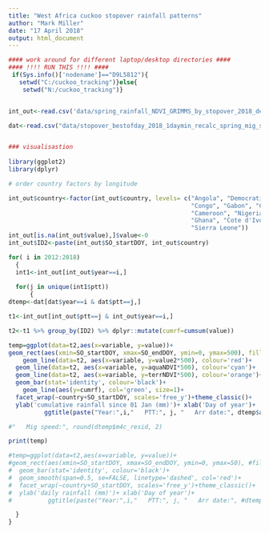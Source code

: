 ```yaml
---
title: "West Africa cuckoo stopover rainfall patterns"
author: "Mark Miller"
date: "17 April 2018"
output: html_document
---
```


```r

#### work around for different laptop/desktop directories ####
#### !!!! RUN THIS !!!! ####
 if(Sys.info()['nodename']=="D9L5812"){
   setwd("C:/cuckoo_tracking")}else{
    setwd("N:/cuckoo_tracking")}


int_out<-read.csv('data/spring_rainfall_NDVI_GRIMMS_by_stopover_2018_dead.csv', h=T)

dat<-read.csv("data/stopover_bestofday_2018_1daymin_recalc_spring_mig_summary_dead.csv", h=T)


### visualisastion  
  
library(ggplot2)
library(dplyr)

# order country factors by longitude

int_out$country<-factor(int_out$country, levels= c("Angola", "Democratic Republic of the Congo",
                                                   "Congo", "Gabon", "Central African Republic", 
                                                   "Cameroon", "Nigeria", "Togo", "Burkina Faso",
                                                   "Ghana", "Cote d'Ivoire", "Liberia", "Guinea", 
                                                   "Sierra Leone"))
int_out[is.na(int_out$value),]$value<-0
int_out$ID2<-paste(int_out$SO_startDOY, int_out$country)

for( i in 2012:2018)
  {
  int1<-int_out[int_out$year==i,]
    
  for(j in unique(int1$ptt))
      {
dtemp<-dat[dat$year==i & dat$ptt==j,]

t1<-int_out[int_out$ptt==j & int_out$year==i,]

t2<-t1 %>% group_by(ID2) %>% dplyr::mutate(cumrf=cumsum(value))

temp=ggplot(data=t2,aes(x=variable, y=value))+
geom_rect(aes(xmin=SO_startDOY, xmax=SO_endDOY, ymin=0, ymax=500), fill='grey')+
    geom_line(data=t2, aes(x=variable, y=value2*500), colour='red')+
  geom_line(data=t2, aes(x=variable, y=aquaNDVI*500), colour='cyan')+
  geom_line(data=t2, aes(x=variable, y=terrNDVI*500), colour='orange')+
  geom_bar(stat='identity', colour='black')+
    geom_line(aes(y=cumrf), col='green', size=1)+
  facet_wrap(~country+SO_startDOY, scales='free_y')+theme_classic()+
  ylab('cumulative rainfall since 01 Jan (mm)')+ xlab('Day of year')+
          ggtitle(paste("Year:",i,"   PTT:", j, "   Arr date:", dtemp$arrive_breeding))

#"   Mig speed:", round(dtemp$m4c_resid, 2)

print(temp)

#temp=ggplot(data=t2,aes(x=variable, y=value))+
#geom_rect(aes(xmin=SO_startDOY, xmax=SO_endDOY, ymin=0, ymax=50), #fill='grey')+
#  geom_bar(stat='identity', colour='black')+
#  geom_smooth(span=0.5, se=FALSE, linetype='dashed', col='red')+
#  facet_wrap(~country+SO_startDOY, scales='free_y')+theme_classic()+
#  ylab('daily rainfall (mm)')+ xlab('Day of year')+
#          ggtitle(paste("Year:",i,"   PTT:", j, "   Arr date:", #dtemp$arrive_breeding, "   Mig speed:", round(dtemp$m4c_resid, 2)))

  }
}

```

